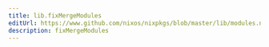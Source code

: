 ```yaml
---
title: lib.fixMergeModules
editUrl: https://www.github.com/nixos/nixpkgs/blob/master/lib/modules.nix#L1067C21
description: fixMergeModules
---
```




<LinkCard
    title="Contribute Now!"
    description="API Documentation is done in our source code"
    href="https://www.github.com/nixos/nixpkgs/blob/master/lib/modules.nix#L1067C21"
/>

